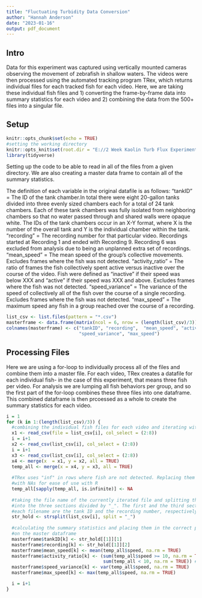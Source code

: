 ```yaml
---
title: "Fluctuating Turbidity Data Conversion"
author: "Hannah Anderson"
date: "2023-01-16"
output: pdf_document
---
```

## Intro

Data for this experiment was captured using vertically mounted cameras
observing the movement of zebrafish in shallow waters. The videos were then
processed using the automated tracking program TRex, which returns individual
files for each tracked fish for each video. Here, we are taking these individual
fish files and 1) converting the frame-by-frame data into summary statistics
for each video and 2) combining the data from the 500+ files into a singular
file.


## Setup

```r
knitr::opts_chunk$set(echo = TRUE)
#setting the working directory
knitr::opts_knit$set(root.dir = "E://2 Week Kaolin Turb Flux Experiment/datafiles_processed")
library(tidyverse)
```

Setting up the code to be able to read in all of the files from a given
directory. We are also creating a master data frame to contain all of the
summary statistics.

The definition of each variable in the original datafile is as follows:
"tankID" = The ID of the tank chamber.In total there were eight 20-gallon tanks
           divided into three evenly sized chambers each for a total of 24
           tank chambers. Each of these tank chambers was fully isolated from
           neighboring chambers so that no water passed through and shared walls
           were opaque white. The IDs of the tank chambers occur in an X-Y
           format, where X is the number of the overall tank and Y is the
           individual chamber within the tank.
"recording" = The recording number for that particular video. Recordings
               started at Recording 1 and ended with Recording 9. Recording 6
               was excluded from analysis due to being an unplanned extra set
               of recordings.
"mean_speed" = The mean speed of the group's collective movements. Excludes
               frames where the fish was not detected.
"activity_ratio" = The ratio of frames the fish collectively spent active versus
                   inactive over the course of the video. Fish were defined as
                   "inactive" if their speed was below XXX and "active" if their
                   speed was XXX and above. Excludes frames where the fish was
                   not detected.
"speed_variance" = The variance of the speed of collectively all of the fish
                   over the course of a single recording. Excludes frames
                   where the fish was not detected.
"max_speed" = The maximum speed any fish in a group reached over the course of
              a recording.

```r
list_csv <- list.files(pattern = "*.csv")
masterframe <- data.frame(matrix(ncol = 6, nrow = (length(list_csv)/3)))
colnames(masterframe) <- c("tankID", "recording",  "mean_speed", "activity_ratio",
                           "speed_variance", "max_speed")
```

## Processing Files

Here we are using a for-loop to individually process all of the files and
combine them into a master file. For each video, TRex creates a datafile for
each individual fish- in the case of this experiment, that means three fish
per video. For analysis we are lumping all fish behaviors per group, and so the
first part of the for-loop combines these three files into one dataframe. This
combined dataframe is then prcoessed as a whole to create the summary statistics
for each video.

```r
i = 1
for (k in 1:(length(list_csv)/3)) {
  #combining the individual fish files for each video and iterating with "i"
  x1 <- read_csv(file = list_csv[i], col_select = (2:8))
  i = i+1
  x2 <- read_csv(list_csv[i], col_select = (2:8))
  i = i+1
  x3 <- read_csv(list_csv[i], col_select = (2:8))
  x4 <- merge(x  = x1, y = x2, all = TRUE)
  temp_all <- merge(x = x4, y = x3, all = TRUE)
  
  #TRex uses "inf" in rows where fish are not detected. Replacing them here
  #with NAs for ease of use with R
  temp_all[sapply(temp_all, is.infinite)] <- NA
  
  #taking the file name of the currently iterated file and splitting the name
  #into the three sections divided by "_". The first and the third sections of
  #each filename are the tank ID and the recording number, respectively
  str_hold <- strsplit(list_csv[i], split = "_")
  
  #calculating the summary statistics and placing them in the correct place
  #on the master dataframe
  masterframe$tankID[k] <- str_hold[[1]][1]
  masterframe$recording[k] <- str_hold[[1]][2]
  masterframe$mean_speed[k] <- mean(temp_all$speed, na.rm = TRUE)
  masterframe$activity_ratio[k] <- (sum(temp_all$speed >= 10, na.rm = TRUE)/
                                    sum(temp_all < 10, na.rm = TRUE)) #these are place-holder values
  masterframe$speed_variance[k] <- var(temp_all$speed, na.rm = TRUE)
  masterframe$max_speed[k] <- max(temp_all$speed, na.rm = TRUE)

  i = i+1
}
```
